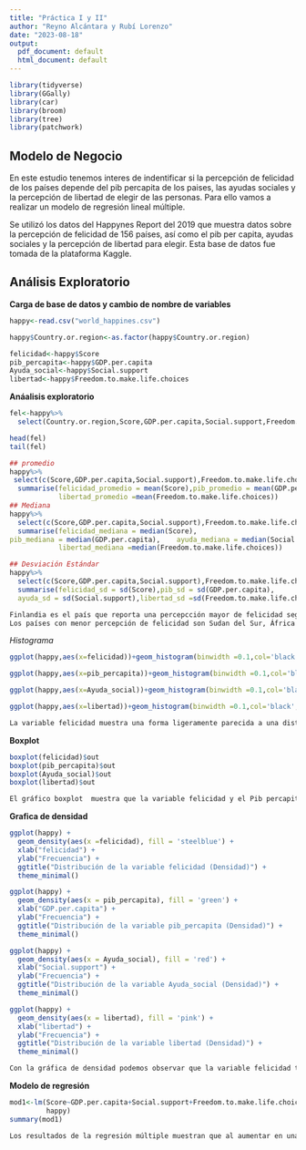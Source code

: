 ---
title: "Práctica I y II"
author: "Reyno Alcántara y Rubí Lorenzo"
date: "2023-08-18"
output:
  pdf_document: default
  html_document: default
---

```{r setup, include=FALSE}
library(tidyverse)
library(GGally)
library(car)
library(broom)
library(tree)
library(patchwork)
```
## Modelo de Negocio
En este estudio tenemos interes de indentificar si la percepción de felicidad de los países depende del pib percapita de los paises, las ayudas sociales y la percepción de libertad de elegir de las personas. Para ello vamos a realizar un modelo de  regresión lineal múltiple.

Se utilizó los datos del Happynes Report del 2019 que muestra datos sobre la percepción de felicidad de 156 países, así como el pib per capita, ayudas sociales y la percepción de libertad para elegir. Esta base de datos fue  tomada de la plataforma Kaggle.

## Análisis Exploratorio

**Carga de base de datos  y cambio de nombre de variables**
```{r}

happy<-read.csv("world_happines.csv")

happy$Country.or.region<-as.factor(happy$Country.or.region)

felicidad<-happy$Score
pib_percapita<-happy$GDP.per.capita
Ayuda_social<-happy$Social.support
libertad<-happy$Freedom.to.make.life.choices
```
**Anáalisis exploratorio**
```{r}
fel<-happy%>%
  select(Country.or.region,Score,GDP.per.capita,Social.support,Freedom.to.make.life.choices)

head(fel)
tail(fel)
```
```{r}
## promedio
happy%>%
 select(c(Score,GDP.per.capita,Social.support),Freedom.to.make.life.choices)%>%
  summarise(felicidad_promedio = mean(Score),pib_promedio = mean(GDP.per.capita), ayuda_promedio = mean(Social.support), 
            libertad_promedio =mean(Freedom.to.make.life.choices))
## Mediana
happy%>%
  select(c(Score,GDP.per.capita,Social.support),Freedom.to.make.life.choices)%>%
  summarise(felicidad_mediana = median(Score),
pib_mediana = median(GDP.per.capita),    ayuda_mediana = median(Social.support), 
            libertad_mediana =median(Freedom.to.make.life.choices))

## Desviación Estándar
happy%>%
  select(c(Score,GDP.per.capita,Social.support),Freedom.to.make.life.choices)%>%
  summarise(felicidad_sd = sd(Score),pib_sd = sd(GDP.per.capita),
  ayuda_sd = sd(Social.support),libertad_sd =sd(Freedom.to.make.life.choices))

Finlandia es el país que reporta una percepcción mayor de felicidad seguido de Dinamarca y Noruega. 
Los países con menor percepción de felicidad son Sudan del Sur, África Central y Afganistan.
```
*Histograma*
```{r}
ggplot(happy,aes(x=felicidad))+geom_histogram(binwidth =0.1,col='black',fill='blue',alpha=0.4)

ggplot(happy,aes(x=pib_percapita))+geom_histogram(binwidth =0.1,col='black',fill='blue',alpha=0.4)

ggplot(happy,aes(x=Ayuda_social))+geom_histogram(binwidth =0.1,col='black',fill='blue',alpha=0.4)

ggplot(happy,aes(x=libertad))+geom_histogram(binwidth =0.1,col='black',fill='blue',alpha=0.4)

La variable felicidad muestra una forma ligeramente parecida a una distribución normal.La variable Pib per capita muestra una forma parecida a una distribución uniforme. Las variables ayuda social y libertad para elegir muestran un claro sesgo a la izquierda, probablemente se explique porque los países con mayor ingreso son los que aportan mayor ayuda social y también en general tienen mayor libertad para elegir.
```
**Boxplot**
```{r}
boxplot(felicidad)$out
boxplot(pib_percapita)$out
boxplot(Ayuda_social)$out
boxplot(libertad)$out

El gráfico boxplot  muestra que la variable felicidad y el Pib percapita no tienen valores extremos, sin embargo, la ayuda social y la libertad para elegir tienen valores atípicos.
```
**Grafica de densidad**
```{r}
ggplot(happy) + 
  geom_density(aes(x =felicidad), fill = 'steelblue') + 
  xlab("felicidad") + 
  ylab("Frecuencia") + 
  ggtitle("Distribución de la variable felicidad (Densidad)") +
  theme_minimal()

ggplot(happy) + 
  geom_density(aes(x = pib_percapita), fill = 'green') + 
  xlab("GDP.per.capita") + 
  ylab("Frecuencia") + 
  ggtitle("Distribución de la variable pib_percapita (Densidad)") +
  theme_minimal()

ggplot(happy) + 
  geom_density(aes(x = Ayuda_social), fill = 'red') + 
  xlab("Social.support") + 
  ylab("Frecuencia") + 
  ggtitle("Distribución de la variable Ayuda_social (Densidad)") +
  theme_minimal()

ggplot(happy) + 
  geom_density(aes(x = libertad), fill = 'pink') + 
  xlab("libertad") + 
  ylab("Frecuencia") + 
  ggtitle("Distribución de la variable libertad (Densidad)") +
  theme_minimal()

Con la gráfica de densidad podemos observar que la variable felicidad tiene una forma que se asemeja ligeramente a la distribción normal al igual que observamos en el histograma, en cambio, la variable pib per capita muestra una ligero sesgo a la izquierda y las variables libertad y ayuda social presentan un sesgo marcado a la izquierda.
```
**Modelo de regresión**
```{r}
mod1<-lm(Score~GDP.per.capita+Social.support+Freedom.to.make.life.choices,
         happy)
summary(mod1)

Los resultados de la regresión múltiple muestran que al aumentar en una unidad el pib per capita la percepción de felicidad en los países aumenta en 1.2 unidades, cuando la ayuda social aumenta en una unidad la percepción de felicidad en los países aumenta en 1.18 unidades y cuando la libertad de elegir aumenta en una unidad la percepción de felicidad en los países aumenta en 1.9 unidades. Concluimos que la libertad para elegir es la variable que más aporta al incremento de la percepción de felicidad en los países estudiados.
```
